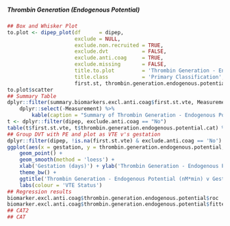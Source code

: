 ##### Thrombin Generation (Endogenous Potential)

```r
## Box and Whisker Plot
to.plot <- dipep_plot(df      = dipep,
                      exclude = NULL,
                      exclude.non.recruited = TRUE,
                      exclude.dvt           = FALSE,
                      exclude.anti.coag     = TRUE,
                      exclude.missing       = FALSE,
                      title.to.plot         = 'Thrombin Generation - Endogenous Potential (nM*min)',
                      title.class           = 'Primary Classification',
                      first.st, thrombin.generation.endogenous.potential)
to.plot$scatter
## Summary Table
dplyr::filter(summary.biomarkers.excl.anti.coag$first.st.vte, Measurement == 'Thrombin Generation (Endogenous Potential)') %>%
    dplyr::select(-Measurement) %>%
        kable(caption = "Summary of Thrombin Generation - Endogenous Potential (nM*min) by Primary Classification")
t <- dplyr::filter(dipep, exclude.anti.coag == "No")
table(t$first.st.vte, t$thrombin.generation.endogenous.potential.cat) %>% kable(caption = "PE Status v Thrombin Generation - Endogenous Potential (nM*min) dichotomisation")
## Group DVT with PE and plot as VTE v's gestation
dplyr::filter(dipep, !is.na(first.st.vte) & exclude.anti.coag == 'No') %>%
ggplot(aes(x = gestation, y = thrombin.generation.endogenous.potential, colour = first.st.vte)) +
    geom_point() +
    geom_smooth(method = 'loess') +
    xlab('Gestation (days)') + ylab('Thrombin Generation - Endogenous Potential (nM*min)') +
    theme_bw() +
    ggtitle('Thrombin Generation - Endogenous Potential (nM*min) v Gestation') +
    labs(colour = 'VTE Status')
## Regression results
biomarker.excl.anti.coag$thrombin.generation.endogenous.potential$roc
biomarker.excl.anti.coag$thrombin.generation.endogenous.potential$fitted %>% summary()
## CAT2
## CAT

```
